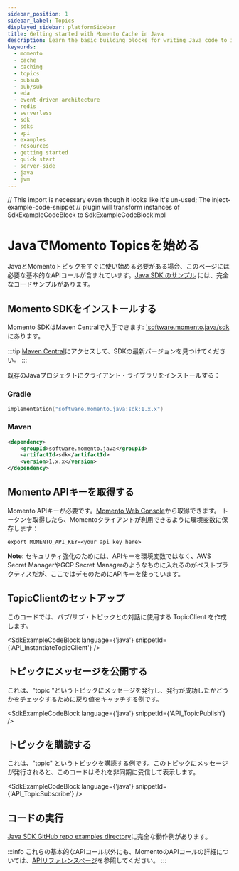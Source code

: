```yaml
---
sidebar_position: 1
sidebar_label: Topics
displayed_sidebar: platformSidebar
title: Getting started with Momento Cache in Java
description: Learn the basic building blocks for writing Java code to interact with Momento Cache.
keywords:
  - momento
  - cache
  - caching
  - topics
  - pubsub
  - pub/sub
  - eda
  - event-driven architecture
  - redis
  - serverless
  - sdk
  - sdks
  - api
  - examples
  - resources
  - getting started
  - quick start
  - server-side
  - java
  - jvm
---
```


// This import is necessary even though it looks like it's un-used; The inject-example-code-snippet
// plugin will transform instances of SdkExampleCodeBlock to SdkExampleCodeBlockImpl

# JavaでMomento Topicsを始める

JavaとMomentoトピックをすぐに使い始める必要がある場合、このページには必要な基本的なAPIコールが含まれています。[Java SDK のサンプル](https://github.com/momentohq/client-sdk-java/tree/main/examples) には、完全なコードサンプルがあります。

## Momento SDKをインストールする

Momento SDKはMaven Centralで入手できます: [`software.momento.java/sdk](
https://central.sonatype.com/artifact/software.momento.java/sdk)にあります。

:::tip
[Maven Central](https://central.sonatype.com/artifact/software.momento.java/sdk)にアクセスして、SDKの最新バージョンを見つけてください。
:::

既存のJavaプロジェクトにクライアント・ライブラリをインストールする：

### Gradle

```kotlin
implementation("software.momento.java:sdk:1.x.x")
```

### Maven

```xml
<dependency>
    <groupId>software.momento.java</groupId>
    <artifactId>sdk</artifactId>
    <version>1.x.x</version>
</dependency>
```

## Momento APIキーを取得する

Momento APIキーが必要です。[Momento Web Console](https://console.gomomento.com/)から取得できます。
トークンを取得したら、Momentoクライアントが利用できるように環境変数に保存します：

```
export MOMENTO_API_KEY=<your api key here>
```

**Note**: セキュリティ強化のためには、APIキーを環境変数ではなく、AWS Secret ManagerやGCP Secret Managerのようなものに入れるのがベストプラクティスだが、ここではデモのためにAPIキーを使っています。

## TopicClientのセットアップ
このコードでは、パブ/サブ・トピックとの対話に使用する TopicClient を作成します。

<SdkExampleCodeBlock language={'java'} snippetId={'API_InstantiateTopicClient'} />

## トピックにメッセージを公開する
これは、"topic "というトピックにメッセージを発行し、発行が成功したかどうかをチェックするために戻り値をキャッチする例です。

<SdkExampleCodeBlock language={'java'} snippetId={'API_TopicPublish'} />

## トピックを購読する
これは、"topic" というトピックを購読する例です。このトピックにメッセージが発行されると、このコードはそれを非同期に受信して表示します。

<SdkExampleCodeBlock language={'java'} snippetId={'API_TopicSubscribe'} />

## コードの実行

[Java SDK GitHub repo examples directory](https://github.com/momentohq/client-sdk-java/tree/main/examples)に完全な動作例があります。

:::info
これらの基本的なAPIコール以外にも、MomentoのAPIコールの詳細については、[APIリファレンスページ](/topics/develop/api-reference)を参照してください。
:::
